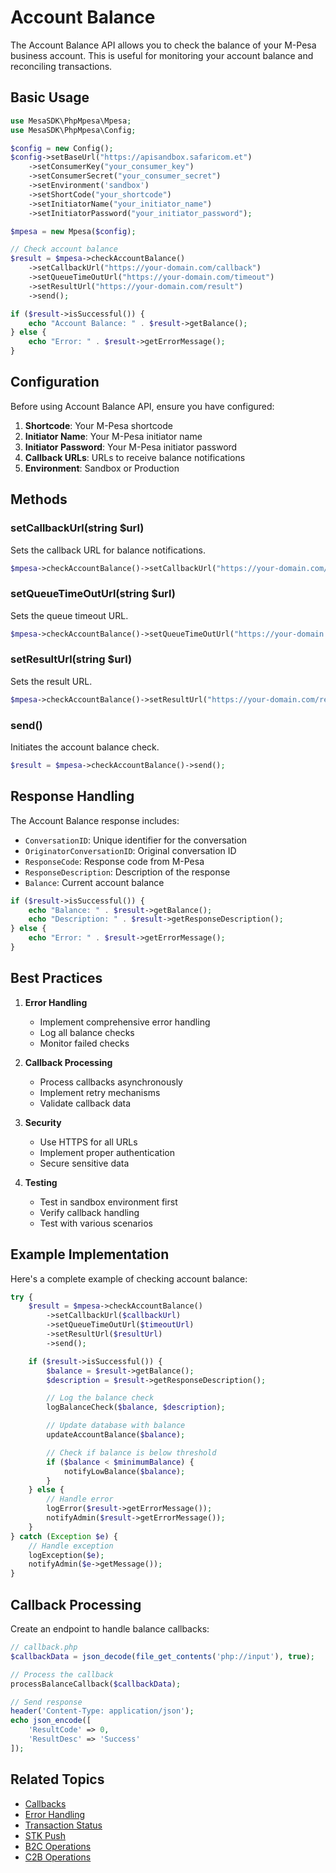 # Account Balance

The Account Balance API allows you to check the balance of your M-Pesa business account. This is useful for monitoring your account balance and reconciling transactions.

## Basic Usage

```php
use MesaSDK\PhpMpesa\Mpesa;
use MesaSDK\PhpMpesa\Config;

$config = new Config();
$config->setBaseUrl("https://apisandbox.safaricom.et")
    ->setConsumerKey("your_consumer_key")
    ->setConsumerSecret("your_consumer_secret")
    ->setEnvironment('sandbox')
    ->setShortCode("your_shortcode")
    ->setInitiatorName("your_initiator_name")
    ->setInitiatorPassword("your_initiator_password");

$mpesa = new Mpesa($config);

// Check account balance
$result = $mpesa->checkAccountBalance()
    ->setCallbackUrl("https://your-domain.com/callback")
    ->setQueueTimeOutUrl("https://your-domain.com/timeout")
    ->setResultUrl("https://your-domain.com/result")
    ->send();

if ($result->isSuccessful()) {
    echo "Account Balance: " . $result->getBalance();
} else {
    echo "Error: " . $result->getErrorMessage();
}
```

## Configuration

Before using Account Balance API, ensure you have configured:

1. **Shortcode**: Your M-Pesa shortcode
2. **Initiator Name**: Your M-Pesa initiator name
3. **Initiator Password**: Your M-Pesa initiator password
4. **Callback URLs**: URLs to receive balance notifications
5. **Environment**: Sandbox or Production

## Methods

### setCallbackUrl(string $url)

Sets the callback URL for balance notifications.

```php
$mpesa->checkAccountBalance()->setCallbackUrl("https://your-domain.com/callback");
```

### setQueueTimeOutUrl(string $url)

Sets the queue timeout URL.

```php
$mpesa->checkAccountBalance()->setQueueTimeOutUrl("https://your-domain.com/timeout");
```

### setResultUrl(string $url)

Sets the result URL.

```php
$mpesa->checkAccountBalance()->setResultUrl("https://your-domain.com/result");
```

### send()

Initiates the account balance check.

```php
$result = $mpesa->checkAccountBalance()->send();
```

## Response Handling

The Account Balance response includes:

- `ConversationID`: Unique identifier for the conversation
- `OriginatorConversationID`: Original conversation ID
- `ResponseCode`: Response code from M-Pesa
- `ResponseDescription`: Description of the response
- `Balance`: Current account balance

```php
if ($result->isSuccessful()) {
    echo "Balance: " . $result->getBalance();
    echo "Description: " . $result->getResponseDescription();
} else {
    echo "Error: " . $result->getErrorMessage();
}
```

## Best Practices

1. **Error Handling**

   - Implement comprehensive error handling
   - Log all balance checks
   - Monitor failed checks

2. **Callback Processing**

   - Process callbacks asynchronously
   - Implement retry mechanisms
   - Validate callback data

3. **Security**

   - Use HTTPS for all URLs
   - Implement proper authentication
   - Secure sensitive data

4. **Testing**
   - Test in sandbox environment first
   - Verify callback handling
   - Test with various scenarios

## Example Implementation

Here's a complete example of checking account balance:

```php
try {
    $result = $mpesa->checkAccountBalance()
        ->setCallbackUrl($callbackUrl)
        ->setQueueTimeOutUrl($timeoutUrl)
        ->setResultUrl($resultUrl)
        ->send();

    if ($result->isSuccessful()) {
        $balance = $result->getBalance();
        $description = $result->getResponseDescription();

        // Log the balance check
        logBalanceCheck($balance, $description);

        // Update database with balance
        updateAccountBalance($balance);

        // Check if balance is below threshold
        if ($balance < $minimumBalance) {
            notifyLowBalance($balance);
        }
    } else {
        // Handle error
        logError($result->getErrorMessage());
        notifyAdmin($result->getErrorMessage());
    }
} catch (Exception $e) {
    // Handle exception
    logException($e);
    notifyAdmin($e->getMessage());
}
```

## Callback Processing

Create an endpoint to handle balance callbacks:

```php
// callback.php
$callbackData = json_decode(file_get_contents('php://input'), true);

// Process the callback
processBalanceCallback($callbackData);

// Send response
header('Content-Type: application/json');
echo json_encode([
    'ResultCode' => 0,
    'ResultDesc' => 'Success'
]);
```

## Related Topics

- [Callbacks](/callbacks)
- [Error Handling](/error-handling)
- [Transaction Status](/transaction-status)
- [STK Push](/stk-push)
- [B2C Operations](/b2c)
- [C2B Operations](/c2b)
